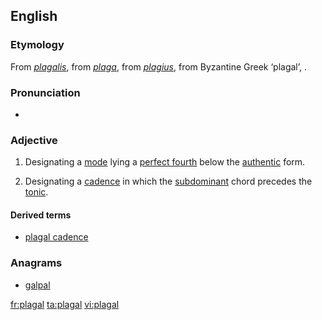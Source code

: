 ==English==

===Etymology===
From {{etyl|LL.|en}} ''[[plagalis]]'', from {{etyl|la|en}} ''[[plaga]]'', from ''[[plagius]]'', from Byzantine Greek {{term|πλάγιος|tr=plagios|lang=grc}} ‘plagal’, {{etyl|grc|en}} {{term|πλάγιος||oblique|tr=plagios|lang=grc}}.

===Pronunciation===
* {{IPA|/ˈpleɪɡəl/}}

===Adjective===
{{en-adj}}

# {{context|music}} Designating a [[mode]] lying a [[perfect fourth]] below the [[authentic]] form.
# {{context|music}} Designating a [[cadence]] in which the [[subdominant]] chord precedes the [[tonic]].

====Derived terms====
* [[plagal cadence]]

===Anagrams===
* [[galpal#English|galpal]]

[[fr:plagal]]
[[ta:plagal]]
[[vi:plagal]]